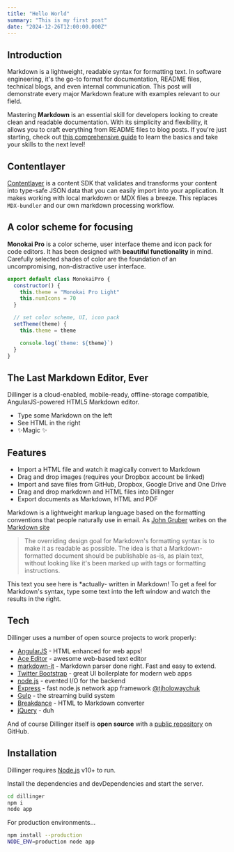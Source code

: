 ```yaml
---
title: "Hello World"
summary: "This is my first post"
date: "2024-12-26T12:00:00.000Z"
---
```


## Introduction

Markdown is a lightweight, readable syntax for formatting text. In software engineering,
it's the go-to format for documentation, README files, technical blogs, and even
internal communication. This post will demonstrate every major Markdown feature with
examples relevant to our field.

Mastering **Markdown** is an essential skill for developers looking to create clean and
readable documentation. With its simplicity and flexibility, it allows you to craft
everything from README files to blog posts. If you're just starting, check out
[this comprehensive guide](https://www.markdownguide.org) to learn the basics and take
your skills to the next level!

## Contentlayer

[Contentlayer](https://www.contentlayer.dev/) is a content SDK that validates and
transforms your content into type-safe JSON data that you can easily import into your
application. It makes working with local markdown or MDX files a breeze. This replaces
`MDX-bundler` and our own markdown processing workflow.

## A color scheme for focusing

**Monokai Pro** is a color scheme, user interface theme and icon pack for code editors.
It has been designed with **beautiful functionality** in mind. Carefully selected shades
of color are the foundation of an uncompromising, non-distractive user interface.

```js showLineNumbers title="filename.js" {3..4,9}
export default class MonokaiPro {
  constructor() {
    this.theme = "Monokai Pro Light"
    this.numIcons = 70
  }

  // set color scheme, UI, icon pack
  setTheme(theme) {
    this.theme = theme

    console.log(`theme: ${theme}`)
  }
}
```

## The Last Markdown Editor, Ever

Dillinger is a cloud-enabled, mobile-ready, offline-storage compatible,
AngularJS-powered HTML5 Markdown editor.

- Type some Markdown on the left
- See HTML in the right
- ✨Magic ✨

## Features

- Import a HTML file and watch it magically convert to Markdown
- Drag and drop images (requires your Dropbox account be linked)
- Import and save files from GitHub, Dropbox, Google Drive and One Drive
- Drag and drop markdown and HTML files into Dillinger
- Export documents as Markdown, HTML and PDF

Markdown is a lightweight markup language based on the formatting conventions that
people naturally use in email. As [John Gruber](https://google.com) writes on the
[Markdown site](https://google.com)

> The overriding design goal for Markdown's formatting syntax is to make it as readable
> as possible. The idea is that a Markdown-formatted document should be publishable
> as-is, as plain text, without looking like it's been marked up with tags or formatting
> instructions.

This text you see here is \*actually- written in Markdown! To get a feel for Markdown's
syntax, type some text into the left window and watch the results in the right.

## Tech

Dillinger uses a number of open source projects to work properly:

- [AngularJS](https://google.com) - HTML enhanced for web apps!
- [Ace Editor](https://google.com) - awesome web-based text editor
- [markdown-it](https://google.com) - Markdown parser done right. Fast and easy to
  extend.
- [Twitter Bootstrap](https://google.com) - great UI boilerplate for modern web apps
- [node.js](https://google.com) - evented I/O for the backend
- [Express](https://google.com) - fast node.js network app framework
  [@tjholowaychuk](https://google.com)
- [Gulp](https://google.com) - the streaming build system
- [Breakdance](https://breakdance.github.io/breakdance/) - HTML to Markdown converter
- [jQuery](https://google.com) - duh

And of course Dillinger itself is **open source** with a
[public repository](http://google.com) on GitHub.

## Installation

Dillinger requires [Node.js](https://nodejs.org/) v10+ to run.

Install the dependencies and devDependencies and start the server.

```sh
cd dillinger
npm i
node app
```

For production environments...

```sh
npm install --production
NODE_ENV=production node app
```

